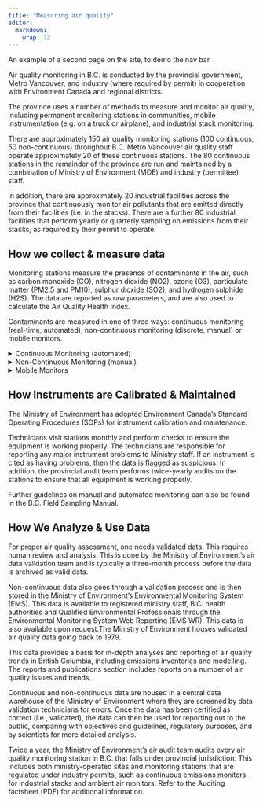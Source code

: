 ```yaml
---
title: "Measuring air quality"
editor: 
  markdown: 
    wrap: 72
---
```


An example of a second page on the site, to demo the nav bar

Air quality monitoring in B.C. is conducted by the provincial government, Metro Vancouver, and industry (where required by permit) in cooperation with Environment Canada and regional districts.

The province uses a number of methods to measure and monitor air quality, including permanent monitoring stations in communities, mobile instrumentation (e.g. on a truck or airplane), and industrial stack monitoring.

There are approximately 150 air quality monitoring stations (100 continuous, 50 non-continuous) throughout B.C. Metro Vancouver air quality staff operate approximately 20 of these continuous stations. The 80 continuous stations in the remainder of the province are run and maintained by a combination of Ministry of Environment (MOE) and industry (permittee) staff.

In addition, there are approximately 20 industrial facilities across the province that continuously monitor air pollutants that are emitted directly from their facilities (i.e. in the stacks). There are a further 80 industrial facilities that perform yearly or quarterly sampling on emissions from their stacks, as required by their permit to operate.

## How we collect & measure data

Monitoring stations measure the presence of contaminants in the air, such as carbon monoxide (CO), nitrogen dioxide (NO2), ozone (O3), particulate matter (PM2.5 and PM10), sulphur dioxide (SO2), and hydrogen sulphide (H2S). The data are reported as raw parameters, and are also used to calculate the Air Quality Health Index.

Contaminants are measured in one of three ways: continuous monitoring (real-time, automated), non-continuous monitoring (discrete, manual) or mobile monitors.

<details>
<summary>Continuous Monitoring (automated)</summary>

In continuous monitoring, air quality is constantly measured by drawing air in through various tubes that are connected to data loggers that automatically transmit the data to a central MOE database. The data is automatically checked for errors and is published hourly on the Current Air Data page, where it is available to the public, and used to calculate the Air Quality Health Index (AQHI).

This data is useful for providing real-time information and for calculating indexes. However, until it goes through the MOE's data validation process, it is still considered raw data and should not be used for comparing to air quality guidelines or objectives.

The province uses a wide range of automated instruments to collect and measure air quality data, including the following (with instrument acronyms and parameters measured in parenthesis):

-   Tempered Element Oscillating Microbalance (TEOM) (PM2.5 and PM10)
-   Beta AttenuatedMonitoring (BAM) (PM2.5)
-   UV Photometry (ozone)
-   Chemiluminscence (nitrogen dioxide)
-   UV Fluorescence (sulphur dioxide)
-   Nondispersive Infrared Photometry (carbon monoxide)
-   Pulsed Fluorescence (total reduced sulphur or H2S)
</details>

<details>
<summary>Non-Continuous Monitoring (manual)</summary>
Manual sampling is preferred in some cases because it is easier and less expensive than continuous, automatic sampling, while producing equally valuable results.

Manual sampling is performed by Ministry staff and by industry and institutions that are required to conduct air quality sampling as a condition of their operation (permittees). The sampling must follow strict and comprehensive guidelines set out by the Ministry of Environment.

In manual sampling, filters or canisters are placed in the field by technicians for a discrete period of time (such as one, three, or six days), and then a technician collects the filter or canister and sends it to a certified laboratory where they are weighed and analyzed to determine their content. The laboratory then uploads the data to a central Ministry of Environment database.

The Ministry uses a range of manual instruments to collect and measure air quality data, including the following:

- Single Channel 16.7l/m (PM2.5 and PM10) monitors
- Dichotomous (Coarse and Fine PM) monitors
- Speciation monitors
- Volatile Organic Compound monitors (VOCs)
- PAH monitors
- Passive samplers
</details>

<details>
<summary>Mobile Monitors</summary>
Mobile monitors consist of a number of instruments installed in a large vehicle or an airplane, and are used to assess ambient air quality over short periods of time in areas not covered by the permanent monitoring network, or for special studies.

There are mobile air quality monitors in Metro Vancouver and in the rest of the province, such as the Ministry’s Mobile Air Monitoring Laboratory (MAML) and the speciation monitor. The MAML can monitor meteorological conditions, and take continuous and non-continuous measurements for a variety of parameters. Speciation monitors collect data by taking integrated samples over a 24-hour period from ambient air. These samples are analysed by a lab for a suite of chemical components and are used as part of receptor modelling.
</details>

## How Instruments are Calibrated & Maintained
The Ministry of Environment has adopted Environment Canada's Standard Operating Procedures (SOPs) for instrument calibration and maintenance.

Technicians visit stations monthly and perform checks to ensure the equipment is working properly. The technicians are responsible for reporting any major instrument problems to Ministry staff. If an instrument is cited as having problems, then the data is flagged as suspicious. In addition, the provincial audit team performs twice-yearly audits on the stations to ensure that all equipment is working properly.

Further guidelines on manual and automated monitoring can also be found in the B.C. Field Sampling Manual.

## How We Analyze & Use Data
For proper air quality assessment, one needs validated data. This requires human review and analysis. This is done by the Ministry of Environment's air data validation team and is typically a three-month process before the data is archived as valid data.

Non-continuous data also goes through a validation process and is then stored in the Ministry of Environment's Environmental Monitoring System (EMS). This data is available to registered ministry staff, B.C. health authorities and Qualified Environmental Professionals through the Environmental Monitoring System Web Reporting (EMS WR). This data is also available upon request.The Ministry of Environment houses validated air quality data going back to 1979.

This data provides a basis for in-depth analyses and reporting of air quality trends in British Columbia, including emissions inventories and modelling. The reports and publications section includes reports on a number of air quality issues and trends.

Continuous and non-continuous data are housed in a central data warehouse of the Ministry of Environment where they are screened by data validation technicians for errors. Once the data has been certified as correct (i.e., validated), the data can then be used for reporting out to the public, comparing with objectives and guidelines, regulatory purposes, and by scientists for more detailed analysis.

Twice a year, the Ministry of Environment's air audit team audits every air quality monitoring station in B.C. that falls under provincial jurisdiction. This includes both ministry-operated sites and monitoring stations that are regulated under industry permits, such as continuous emissions monitors for industrial stacks and ambient air monitors. Refer to the Auditing factsheet (PDF) for additional information.